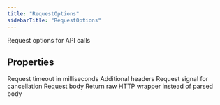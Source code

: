 ```yaml
---
title: "RequestOptions"
sidebarTitle: "RequestOptions"
---
```


Request options for API calls

## Properties

<ParamField name="timeout" type="number">
Request timeout in milliseconds
</ParamField>





<ParamField name="headers" type="Record\<string, string\>">
Additional headers
</ParamField>





<ParamField name="signal" type="AbortSignal">
Request signal for cancellation
</ParamField>





<ParamField name="body" type="string">
Request body
</ParamField>





<ParamField name="raw" type="boolean">
Return raw HTTP wrapper instead of parsed body
</ParamField>



